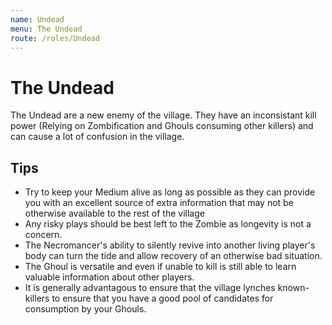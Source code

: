 ```yaml
---
name: Undead
menu: The Undead
route: /roles/Undead
---
```


# The Undead

The Undead are a new enemy of the village. They have an inconsistant kill power (Relying on Zombification and Ghouls consuming other killers) and can cause a lot of confusion in the village.

## Tips

- Try to keep your Medium alive as long as possible as they can provide you with an excellent source of extra information that may not be otherwise available to the rest of the village
- Any risky plays should be best left to the Zombie as longevity is not a concern.
- The Necromancer's ability to silently revive into another living player's body can turn the tide and allow recovery of an otherwise bad situation.
- The Ghoul is versatile and even if unable to kill is still able to learn valuable information about other players.
- It is generally advantagous to ensure that the village lynches known-killers to ensure that you have a good pool of candidates for consumption by your Ghouls.
